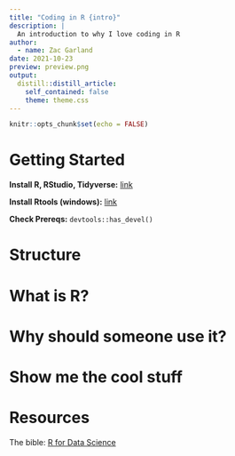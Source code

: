 ```yaml
---
title: "Coding in R {intro}"
description: |
  An introduction to why I love coding in R
author:
  - name: Zac Garland
date: 2021-10-23
preview: preview.png
output:
  distill::distill_article:
    self_contained: false
    theme: theme.css
---
```



```r
knitr::opts_chunk$set(echo = FALSE)
```

# Getting Started

<b>Install R, RStudio, Tidyverse:</b> [link](https://r4ds.had.co.nz/introduction.html#prerequisites)

<b>Install Rtools (windows):</b> [link](https://cran.r-project.org/bin/windows/Rtools/history.html)

<b>Check Prereqs:</b> `devtools::has_devel()`

# Structure





# What is R?

# Why should someone use it?

# Show me the cool stuff




# Resources

The bible: [R for Data Science](https://r4ds.had.co.nz/)



